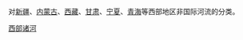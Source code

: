 {{Catnav|頁面分類|各種主題的頁面分類|按國家分類|各國地理|中国地理}}

对[[新疆|新疆]]、[[内蒙古|内蒙古]]、[[西藏|西藏]]、[[甘肃|甘肃]]、[[宁夏|宁夏]]、[[青海|青海]]等西部地区非国际河流的分类。

[[Category:中国河流|西部诸河]]